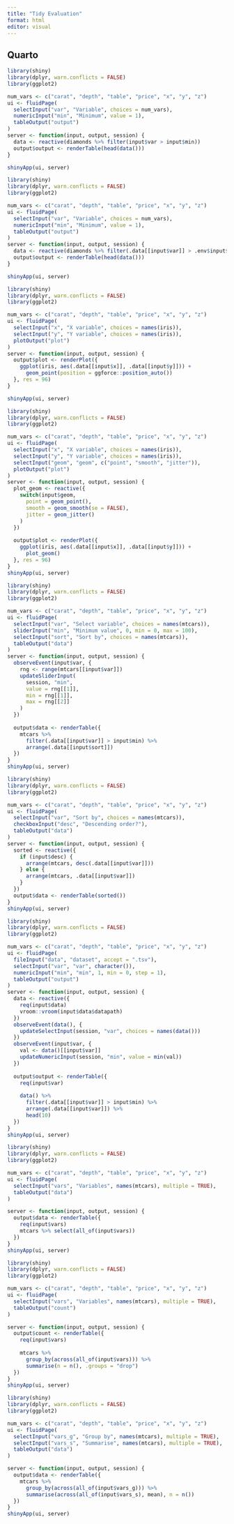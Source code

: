 ---
title: "Tidy Evaluation"
format: html
editor: visual
---

## Quarto


```{r}
library(shiny)
library(dplyr, warn.conflicts = FALSE)
library(ggplot2)

num_vars <- c("carat", "depth", "table", "price", "x", "y", "z")
ui <- fluidPage(
  selectInput("var", "Variable", choices = num_vars),
  numericInput("min", "Minimum", value = 1),
  tableOutput("output")
)
server <- function(input, output, session) {
  data <- reactive(diamonds %>% filter(input$var > input$min))
  output$output <- renderTable(head(data()))
}

shinyApp(ui, server)
```


```{r}
library(shiny)
library(dplyr, warn.conflicts = FALSE)
library(ggplot2)

num_vars <- c("carat", "depth", "table", "price", "x", "y", "z")
ui <- fluidPage(
  selectInput("var", "Variable", choices = num_vars),
  numericInput("min", "Minimum", value = 1),
  tableOutput("output")
)
server <- function(input, output, session) {
  data <- reactive(diamonds %>% filter(.data[[input$var]] > .env$input$min))
  output$output <- renderTable(head(data()))
}

shinyApp(ui, server)
```

```{r}
library(shiny)
library(dplyr, warn.conflicts = FALSE)
library(ggplot2)

num_vars <- c("carat", "depth", "table", "price", "x", "y", "z")
ui <- fluidPage(
  selectInput("x", "X variable", choices = names(iris)),
  selectInput("y", "Y variable", choices = names(iris)),
  plotOutput("plot")
)
server <- function(input, output, session) {
  output$plot <- renderPlot({
    ggplot(iris, aes(.data[[input$x]], .data[[input$y]])) +
      geom_point(position = ggforce::position_auto())
  }, res = 96)
}

shinyApp(ui, server)
```


```{r}
library(shiny)
library(dplyr, warn.conflicts = FALSE)
library(ggplot2)

num_vars <- c("carat", "depth", "table", "price", "x", "y", "z")
ui <- fluidPage(
  selectInput("x", "X variable", choices = names(iris)),
  selectInput("y", "Y variable", choices = names(iris)),
  selectInput("geom", "geom", c("point", "smooth", "jitter")),
  plotOutput("plot")
)
server <- function(input, output, session) {
  plot_geom <- reactive({
    switch(input$geom,
      point = geom_point(),
      smooth = geom_smooth(se = FALSE),
      jitter = geom_jitter()
    )
  })
  
  output$plot <- renderPlot({
    ggplot(iris, aes(.data[[input$x]], .data[[input$y]])) +
      plot_geom()
  }, res = 96)
}
shinyApp(ui, server)
```


```{r}
library(shiny)
library(dplyr, warn.conflicts = FALSE)
library(ggplot2)

num_vars <- c("carat", "depth", "table", "price", "x", "y", "z")
ui <- fluidPage(
  selectInput("var", "Select variable", choices = names(mtcars)),
  sliderInput("min", "Minimum value", 0, min = 0, max = 100),
  selectInput("sort", "Sort by", choices = names(mtcars)),
  tableOutput("data")
)
server <- function(input, output, session) {
  observeEvent(input$var, {
    rng <- range(mtcars[[input$var]])
    updateSliderInput(
      session, "min", 
      value = rng[[1]], 
      min = rng[[1]], 
      max = rng[[2]]
    )
  })
  
  output$data <- renderTable({
    mtcars %>% 
      filter(.data[[input$var]] > input$min) %>% 
      arrange(.data[[input$sort]])
  })
}
shinyApp(ui, server)
```

```{r}
library(shiny)
library(dplyr, warn.conflicts = FALSE)
library(ggplot2)

num_vars <- c("carat", "depth", "table", "price", "x", "y", "z")
ui <- fluidPage(
  selectInput("var", "Sort by", choices = names(mtcars)),
  checkboxInput("desc", "Descending order?"),
  tableOutput("data")
)
server <- function(input, output, session) {
  sorted <- reactive({
    if (input$desc) {
      arrange(mtcars, desc(.data[[input$var]]))
    } else {
      arrange(mtcars, .data[[input$var]])
    }
  })
  output$data <- renderTable(sorted())
}
shinyApp(ui, server)
```

```{r}
library(shiny)
library(dplyr, warn.conflicts = FALSE)
library(ggplot2)

num_vars <- c("carat", "depth", "table", "price", "x", "y", "z")
ui <- fluidPage(
  fileInput("data", "dataset", accept = ".tsv"),
  selectInput("var", "var", character()),
  numericInput("min", "min", 1, min = 0, step = 1),
  tableOutput("output")
)
server <- function(input, output, session) {
  data <- reactive({
    req(input$data)
    vroom::vroom(input$data$datapath)
  })
  observeEvent(data(), {
    updateSelectInput(session, "var", choices = names(data()))
  })
  observeEvent(input$var, {
    val <- data()[[input$var]]
    updateNumericInput(session, "min", value = min(val))
  })
  
  output$output <- renderTable({
    req(input$var)
    
    data() %>% 
      filter(.data[[input$var]] > input$min) %>% 
      arrange(.data[[input$var]]) %>% 
      head(10)
  })
}
shinyApp(ui, server)
```


```{r}
library(shiny)
library(dplyr, warn.conflicts = FALSE)
library(ggplot2)

num_vars <- c("carat", "depth", "table", "price", "x", "y", "z")
ui <- fluidPage(
  selectInput("vars", "Variables", names(mtcars), multiple = TRUE),
  tableOutput("data")
)

server <- function(input, output, session) {
  output$data <- renderTable({
    req(input$vars)
    mtcars %>% select(all_of(input$vars))
  })
}
shinyApp(ui, server)
```

```{r}
library(shiny)
library(dplyr, warn.conflicts = FALSE)
library(ggplot2)

num_vars <- c("carat", "depth", "table", "price", "x", "y", "z")
ui <- fluidPage(
  selectInput("vars", "Variables", names(mtcars), multiple = TRUE),
  tableOutput("count")
)

server <- function(input, output, session) {
  output$count <- renderTable({
    req(input$vars)
    
    mtcars %>% 
      group_by(across(all_of(input$vars))) %>% 
      summarise(n = n(), .groups = "drop")
  })
}
shinyApp(ui, server)
```


```{r}
library(shiny)
library(dplyr, warn.conflicts = FALSE)
library(ggplot2)

num_vars <- c("carat", "depth", "table", "price", "x", "y", "z")
ui <- fluidPage(
  selectInput("vars_g", "Group by", names(mtcars), multiple = TRUE),
  selectInput("vars_s", "Summarise", names(mtcars), multiple = TRUE),
  tableOutput("data")
)

server <- function(input, output, session) {
  output$data <- renderTable({
    mtcars %>% 
      group_by(across(all_of(input$vars_g))) %>% 
      summarise(across(all_of(input$vars_s), mean), n = n())
  })
}
shinyApp(ui, server)
```
















